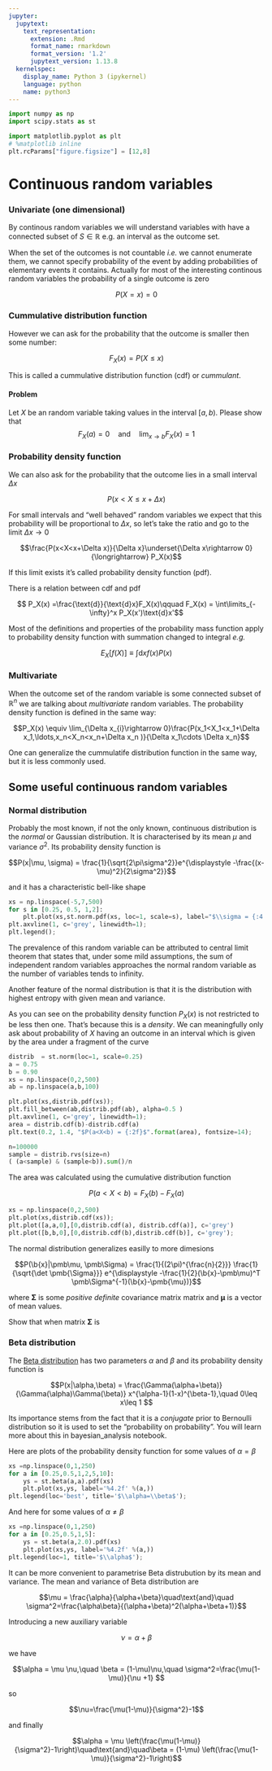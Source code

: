 ```yaml
---
jupyter:
  jupytext:
    text_representation:
      extension: .Rmd
      format_name: rmarkdown
      format_version: '1.2'
      jupytext_version: 1.13.8
  kernelspec:
    display_name: Python 3 (ipykernel)
    language: python
    name: python3
---
```


```python
import numpy as np
import scipy.stats as st
```

```python
import matplotlib.pyplot as plt
# %matplotlib inline
plt.rcParams["figure.figsize"] = [12,8]
```

# Continuous random variables


### Univariate  (one dimensional)


By continous random variables we will understand variables with have a connected subset of $S\in \mathbb{R}$ e.g. an interval as the outcome set. 


When the set of the outcomes is not countable _i.e._ we cannot enumerate them, we cannot  specify probability of the event by adding probabilities of elementary events it contains.  Actually for most of the interesting continous random variables the probability of a single outcome is zero


$$P(X=x) = 0$$


### Cummulative distribution function


However we can ask for the probability that the outcome is smaller then some number:


$$F_X(x) = P(X\le x)$$


This is called a cummulative distribution function (cdf) or _cummulant_.


#### Problem


Let $X$  be an random variable taking values in the  interval $[a,b)$. Please show that
$$
F_X(a) = 0 \quad\text{and}\quad  \lim_{x\rightarrow b}F_X(x) = 1
$$


### Probability density function


We can also ask for the probability that the outcome lies in a small interval $\Delta x$


$$P(x<X\le x+\Delta x)$$


For small intervals and "well behaved" random variables we expect that this probability will be proportional to $\Delta x$, so let's take the ratio and go to the limit $\Delta x\rightarrow 0$


$$\frac{P(x<X<x+\Delta x)}{\Delta x}\underset{\Delta x\rightarrow 0}{\longrightarrow} P_X(x)$$


If this limit exists it's called probability density function (pdf).  


There is a relation between cdf and pdf  


$$ P_X(x) =\frac{\text{d}}{\text{d}x}F_X(x)\qquad F_X(x) = \int\limits_{-\infty}^x P_X(x')\text{d}x'$$


Most of the definitions and properties of the probability mass function apply to probability density function with summation changed to integral _e.g._


$$E_X[f(X)]\equiv \int\text{d}x f(x) P(x)$$


### Multivariate


When the outcome set of the random variable is some connected subset of $\mathbb{R}^n$ we are talking about _multivariate_ random variables. The probability density function is defined in the same way:


$$P_X(x) \equiv \lim_{\Delta x_{i}\rightarrow 0}\frac{P(x_1<X_1<x_1+\Delta x_1,\ldots,x_n<X_n<x_n+\Delta x_n )}{\Delta x_1\cdots \Delta x_n}$$


One can generalize the cummulatife distribution function in the same way, but it is less commonly used. 


## Some useful continuous random variables


### Normal distribution


Probably  the most known, if not the only known, continuous distribution is the _normal_ or Gaussian distribution. It is characterised by its mean $\mu$  and  variance $\sigma^2$. Its probability density function is


$$P(x|\mu, \sigma) = \frac{1}{\sqrt{2\pi\sigma^2}}e^{\displaystyle -\frac{(x-\mu)^2}{2\sigma^2}}$$


and it has a characteristic bell-like shape

```python
xs = np.linspace(-5,7,500)
for s in [0.25, 0.5, 1,2]:
    plt.plot(xs,st.norm.pdf(xs, loc=1, scale=s), label="$\\sigma = {:4.2f}$".format(s));
plt.axvline(1, c='grey', linewidth=1);
plt.legend();
```

The prevalence of this  random variable can be attributed to central limit theorem that states that, under some mild assumptions,  the sum of independent random variables  approaches the normal random variable as the number of variables tends to infinity. 


Another feature  of the normal distribution is that it is the distribution with highest entropy with given mean and variance. 


As you can see on the probability density function $P_X(x)$ is not restricted to be less then one. That's because this is a _density_. We  can meaningfully only ask about probability of $X$ having an outcome in an interval  which is given by the area under a fragment of the curve

```python
distrib  = st.norm(loc=1, scale=0.25)
a = 0.75
b = 0.90
xs = np.linspace(0,2,500)
ab = np.linspace(a,b,100)

plt.plot(xs,distrib.pdf(xs));
plt.fill_between(ab,distrib.pdf(ab), alpha=0.5 )
plt.axvline(1, c='grey', linewidth=1);
area = distrib.cdf(b)-distrib.cdf(a)
plt.text(0.2, 1.4, "$P(a<X<b) = {:2f}$".format(area), fontsize=14);
```

```python
n=100000
sample = distrib.rvs(size=n)
( (a<sample) & (sample<b)).sum()/n
```

The area was calculated using the cumulative distribution function


$$P(a<X<b)=F_X(b)-F_X(a)$$

```python
xs = np.linspace(0,2,500)
plt.plot(xs,distrib.cdf(xs));
plt.plot([a,a,0],[0,distrib.cdf(a), distrib.cdf(a)], c='grey')
plt.plot([b,b,0],[0,distrib.cdf(b),distrib.cdf(b)], c='grey');
```

The normal distribution generalizes easilly to more dimesions


$$\newcommand{\b}[1]{\mathbf{#1}}$$
$$P(\b{x}|\pmb\mu, \pmb\Sigma) = 
\frac{1}{(2\pi)^{\frac{n}{2}}}
\frac{1}{\sqrt{\det \pmb{\Sigma}}}
e^{\displaystyle -\frac{1}{2}(\b{x}-\pmb\mu)^T \pmb\Sigma^{-1}(\b{x}-\pmb{\mu})}$$


where $\pmb\Sigma$ is some _positive definite_ covariance matrix matrix and $\pmb\mu$ is a vector of mean values. 


Show that when matrix $\pmb\Sigma$ is 

<!-- #region slideshow={"slide_type": "slide", "slideshow": {"slide_type": "slide"}} -->
### Beta distribution
<!-- #endregion -->

The  [Beta distribution](https://en.wikipedia.org/wiki/Beta_distribution) has two parameters  $\alpha$ and $\beta$  and its probability density function is

<!-- #region slideshow={"slide_type": "-", "slideshow": {"slide_type": "fragment"}} -->
$$P(x|\alpha,\beta) =  \frac{\Gamma(\alpha+\beta)}{\Gamma(\alpha)\Gamma(\beta)}
x^{\alpha-1}(1-x)^{\beta-1},\quad 0\leq x\leq 1
$$
<!-- #endregion -->

Its importance stems from  the fact that it is a _conjugate_ prior to Bernoulli distribution so it is used to set the "probability on probability". You will learn more about this  in bayesian_analysis notebook. 


Here are plots of the probability density function for some values of $\alpha=\beta$

```python
xs =np.linspace(0,1,250)
for a in [0.25,0.5,1,2,5,10]:
    ys = st.beta(a,a).pdf(xs)
    plt.plot(xs,ys, label='%4.2f' %(a,))
plt.legend(loc='best', title='$\\alpha=\\beta$');
```

And here for some values of $\alpha\neq\beta$

```python
xs =np.linspace(0,1,250)
for a in [0.25,0.5,1,5]:
    ys = st.beta(a,2.0).pdf(xs)
    plt.plot(xs,ys, label='%4.2f' %(a,))
plt.legend(loc=1, title='$\\alpha$');
```

It can be more convenient to parametrise  Beta distrubution by its mean and variance. The mean and variance of Beta distribution are 


$$\mu = \frac{\alpha}{\alpha+\beta}\quad\text{and}\quad \sigma^2=\frac{\alpha\beta}{(\alpha+\beta)^2(\alpha+\beta+1)}$$


Introducing a new auxiliary variable


$$\nu = \alpha+\beta$$


we have 


$$\alpha = \mu \nu,\quad \beta = (1-\mu)\nu,\quad \sigma^2=\frac{\mu(1-\mu)}{\nu +1} $$


so


$$\nu=\frac{\mu(1-\mu)}{\sigma^2}-1$$


and finally


$$\alpha = \mu \left(\frac{\mu(1-\mu)}{\sigma^2}-1\right)\quad\text{and}\quad\beta = (1-\mu) \left(\frac{\mu(1-\mu)}{\sigma^2}-1\right)$$
